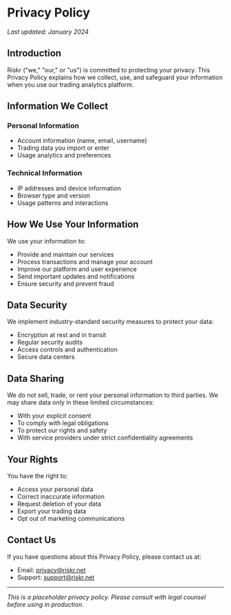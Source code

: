 # Privacy Policy

*Last updated: January 2024*

## Introduction

Riskr ("we," "our," or "us") is committed to protecting your privacy. This Privacy Policy explains how we collect, use, and safeguard your information when you use our trading analytics platform.

## Information We Collect

### Personal Information
- Account information (name, email, username)
- Trading data you import or enter
- Usage analytics and preferences

### Technical Information
- IP addresses and device information
- Browser type and version
- Usage patterns and interactions

## How We Use Your Information

We use your information to:
- Provide and maintain our services
- Process transactions and manage your account
- Improve our platform and user experience
- Send important updates and notifications
- Ensure security and prevent fraud

## Data Security

We implement industry-standard security measures to protect your data:
- Encryption at rest and in transit
- Regular security audits
- Access controls and authentication
- Secure data centers

## Data Sharing

We do not sell, trade, or rent your personal information to third parties. We may share data only in these limited circumstances:
- With your explicit consent
- To comply with legal obligations
- To protect our rights and safety
- With service providers under strict confidentiality agreements

## Your Rights

You have the right to:
- Access your personal data
- Correct inaccurate information
- Request deletion of your data
- Export your trading data
- Opt out of marketing communications

## Contact Us

If you have questions about this Privacy Policy, please contact us at:
- Email: privacy@riskr.net
- Support: support@riskr.net

---

*This is a placeholder privacy policy. Please consult with legal counsel before using in production.*
